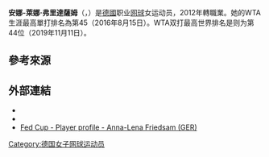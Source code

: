 {{Infobox 网球
|姓名=Anna-Lena Friedsam
|image= [[File:Friedsam_WM14_(7)_(14643207932).jpg|250px]]
|国籍={{GER}}
|生年=1994年
|生日={{birth date and age|mf=yes|1994|2|1}}
|出生地=[[德國|德國]]
|居住地=[[德國|德國]]
|身高=174
|体重=58
|持拍手=右
|反拍=雙手
|转职业年=2012年
|球拍=
|球衣=
|球鞋=
|单打最高排名=45（2016年8月15日）
|双打最高排名=
|现单打排名=
|现双打排名=
|单打冠军头衔=（WTA）0（ITF）11
|双打冠军头衔=（WTA）0（ITF）3
|职业战绩=
|雙打職業戰績=
|奖金=$1,025,882[[美元|美元]]
|澳网最好成绩=第四輪（2016）
|法网最好成绩=第二輪（2015）
|温网最好成绩=第三輪（2016）
|美网最好成绩=第一輪（2016）
|澳網雙打最好成績=
|法網雙打最好成績=第二輪（2016）
|溫網雙打最好成績=第一輪（2016）
|美網雙打最好成績=
|大满贯个数=
|奥运会最好成绩=
}}

'''安娜-萊娜·弗里達薩姆'''（{{lang-en|'''Anna-Lena Friedsam'''}}，{{bd|1994年|2月1日|catIdx=Friedsam, Anna-Lena}}）是[[德國|德國]]职业[[网球|网球]]女运动员，2012年轉職業。她的WTA生涯最高單打排名為第45（2016年8月15日）。WTA双打最高世界排名是则为第44位（2019年11月11日）。

==參考來源==
{{reflist}}

==外部連結==
{{Commonscat|Anna-Lena Friedsam}}
* {{WTA|19065}}
* {{ITF Profile|id=100118891}}
* [http://www.fedcup.com/en/players/player/profile.aspx?playerid=100118891 Fed Cup - Player profile - Anna-Lena Friedsam (GER)]

{{DEFAULTSORT:Friedsam, Anna-Lena}}

[[Category:德国女子网球运动员|Category:德国女子网球运动员]]